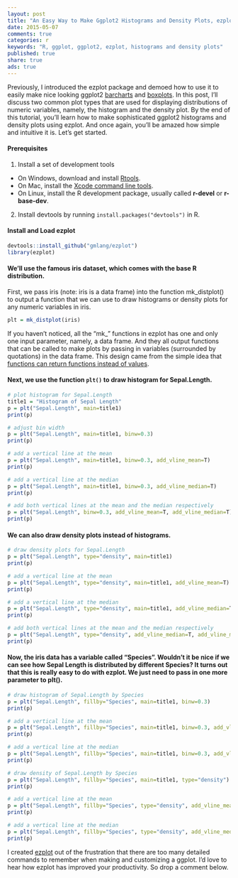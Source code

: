 ```yaml
---
layout: post
title: "An Easy Way to Make Ggplot2 Histograms and Density Plots, ezplot - Part 3"
date: 2015-05-07
comments: true
categories: r
keywords: "R, ggplot, ggplot2, ezplot, histograms and density plots"
published: true
share: true
ads: true
---
```


Previously, I introduced the ezplot package and demoed how to use it to easily make nice looking ggplot2 [barcharts](http://masterr.org/r/an-easy-way-to-make-ggplot2-plots-ezplot-part1/) and [boxplots](http://masterr.org/r/an-easy-way-to-make-ggplot2-boxplots-ezplot-part2/). In this post, I'll discuss two common plot types that are used for displaying distributions of numeric variables, namely, the histogram and the density plot. By the end of this tutorial, you'll learn how to make sophisticated ggplot2 histograms and density plots using ezplot. And once again, you'll be amazed how simple and intuitive it is. Let's get started.

#### Prerequisites
1. Install a set of development tools
* On Windows, download and install [Rtools](http://cran.r-project.org/bin/windows/Rtools/). 
* On Mac, install the [Xcode command line tools](https://developer.apple.com/downloads). 
* On Linux, install the R development package, usually called **r-devel** or **r-base-dev**.
2. Install devtools by running `install.packages("devtools")` in R.

#### Install and Load ezplot
```r
devtools::install_github("gmlang/ezplot")
library(ezplot)
```

#### We'll use the famous iris dataset, which comes with the base R distribution. 

First, we pass iris (note: iris is a data frame) into the function mk_distplot() to output a function that we can use to draw histograms or density plots for any numeric variables in iris. 
```r
plt = mk_distplot(iris)
```

If you haven't noticed, all the "mk_" functions in ezplot has one and only one input parameter, namely, a data frame. And they all output functions that can be called to make plots by passing in variables (surrounded by quotations) in the data frame. This design came from the simple idea that [functions can return functions instead of values](http://masterr.org/r/functions-that-return-functions-part-2/). 

#### Next, we use the function `plt()` to draw histogram for Sepal.Length.
```r
# plot histogram for Sepal.Length
title1 = "Histogram of Sepal Length"
p = plt("Sepal.Length", main=title1)
print(p)

# adjust bin width
p = plt("Sepal.Length", main=title1, binw=0.3)
print(p)

# add a vertical line at the mean
p = plt("Sepal.Length", main=title1, binw=0.3, add_vline_mean=T)
print(p)

# add a vertical line at the median
p = plt("Sepal.Length", main=title1, binw=0.3, add_vline_median=T)
print(p)

# add both vertical lines at the mean and the median respectively
p = plt("Sepal.Length", binw=0.3, add_vline_mean=T, add_vline_median=T)
print(p)
```

#### We can also draw density plots instead of histograms.
```r
# draw density plots for Sepal.Length
p = plt("Sepal.Length", type="density", main=title1)
print(p)

# add a vertical line at the mean
p = plt("Sepal.Length", type="density", main=title1, add_vline_mean=T)
print(p)

# add a vertical line at the median
p = plt("Sepal.Length", type="density", main=title1, add_vline_median=T)
print(p)

# add both vertical lines at the mean and the median respectively
p = plt("Sepal.Length", type="density", add_vline_median=T, add_vline_mean=T)
print(p)
```

#### Now, the iris data has a variable called "Species". Wouldn't it be nice if we can see how Sepal Length is distributed by different Species? It turns out that this is really easy to do with ezplot. We just need to pass in one more parameter to plt().
```r
# draw histogram of Sepal.Length by Species
p = plt("Sepal.Length", fillby="Species", main=title1, binw=0.3)
print(p)

# add a vertical line at the mean
p = plt("Sepal.Length", fillby="Species", main=title1, binw=0.3, add_vline_mean=T)
print(p)

# add a vertical line at the median
p = plt("Sepal.Length", fillby="Species", main=title1, binw=0.3, add_vline_median=T)
print(p)

# draw density of Sepal.Length by Species
p = plt("Sepal.Length", fillby="Species", main=title1, type="density")
print(p)

# add a vertical line at the mean
p = plt("Sepal.Length", fillby="Species", type="density", add_vline_mean=T)
print(p)

# add a vertical line at the median
p = plt("Sepal.Length", fillby="Species", type="density", add_vline_median=T)
print(p)
```

I created [ezplot](https://github.com/gmlang/ezplot) out of the frustration that there are too many detailed commands to remember when making and customizing a ggplot. I'd love to hear how ezplot has improved your productivity. So drop a comment below.